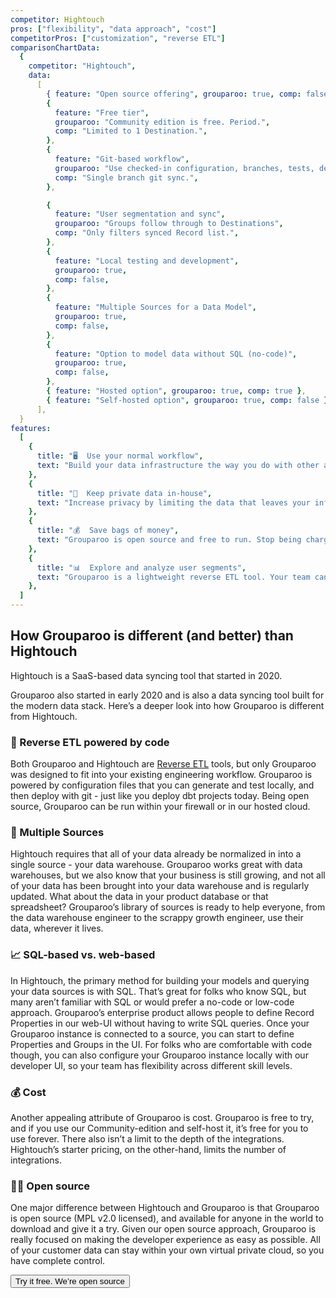 ```yaml
---
competitor: Hightouch
pros: ["flexibility", "data approach", "cost"]
competitorPros: ["customization", "reverse ETL"]
comparisonChartData:
  {
    competitor: "Hightouch",
    data:
      [
        { feature: "Open source offering", grouparoo: true, comp: false },
        {
          feature: "Free tier",
          grouparoo: "Community edition is free. Period.",
          comp: "Limited to 1 Destination.",
        },
        {
          feature: "Git-based workflow",
          grouparoo: "Use checked-in configuration, branches, tests, deployments.",
          comp: "Single branch git sync.",
        },

        {
          feature: "User segmentation and sync",
          grouparoo: "Groups follow through to Destinations",
          comp: "Only filters synced Record list.",
        },
        {
          feature: "Local testing and development",
          grouparoo: true,
          comp: false,
        },
        {
          feature: "Multiple Sources for a Data Model",
          grouparoo: true,
          comp: false,
        },
        {
          feature: "Option to model data without SQL (no-code)",
          grouparoo: true,
          comp: false,
        },
        { feature: "Hosted option", grouparoo: true, comp: true },
        { feature: "Self-hosted option", grouparoo: true, comp: false },
      ],
  }
features:
  [
    {
      title: "🖥  Use your normal workflow",
      text: "Build your data infrastructure the way you do with other apps. Grouparoo’s git-based workflow makes it easy.",
    },
    {
      title: "🔐  Keep private data in-house",
      text: "Increase privacy by limiting the data that leaves your infrastructure without sacrificing your customer experience.",
    },
    {
      title: "💰  Save bags of money",
      text: "Grouparoo is open source and free to run. Stop being charged by your integrations and focus on what you want to build.",
    },
    {
      title: "📊  Explore and analyze user segments",
      text: "Grouparoo is a lightweight reverse ETL tool. Your team can explore your customer data and build cohorts and segments of your users.",
    },
  ]
---
```


## How Grouparoo is different (and better) than Hightouch

Hightouch is a SaaS-based data syncing tool that started in 2020.

Grouparoo also started in early 2020 and is also a data syncing tool built for the modern data stack. Here’s a deeper look into how Grouparoo is different from Hightouch.

### 🚀 Reverse ETL powered by code

Both Grouparoo and Hightouch are [Reverse ETL](/solutions/reverse-etl) tools, but only Grouparoo was designed to fit into your existing engineering workflow. Grouparoo is powered by configuration files that you can generate and test locally, and then deploy with git - just like you deploy dbt projects today. Being open source, Grouparoo can be run within your firewall or in our hosted cloud.

<SectionDivider
  imagePath="/images/home/integrations/snowflake/snowflake-table-mode.png"
  heading="Easily define records, no matter your data."
  width="713"
  height="387"
  content="Grouparoo's queryable data structure makes it easy to create records. You can configure customer records from the developer UI on our community edition and check it into git, or straight from the app UI with our enterprise product."
  imageLeft="true"
  browser="true"
/>

### 📀 Multiple Sources

Hightouch requires that all of your data already be normalized in into a single source - your data warehouse. Grouparoo works great with data warehouses, but we also know that your business is still growing, and not all of your data has been brought into your data warehouse and is regularly updated. What about the data in your product database or that spreadsheet? Grouparoo’s library of sources is ready to help everyone, from the data warehouse engineer to the scrappy growth engineer, use their data, wherever it lives.

### 📈 SQL-based vs. web-based

In Hightouch, the primary method for building your models and querying your data sources is with SQL. That’s great for folks who know SQL, but many aren’t familiar with SQL or would prefer a no-code or low-code approach. Grouparoo’s enterprise product allows people to define Record Properties in our web-UI without having to write SQL queries. Once your Grouparoo instance is connected to a source, you can start to define Properties and Groups in the UI. For folks who are comfortable with code though, you can also configure your Grouparoo instance locally with our developer UI, so your team has flexibility across different skill levels.

### 💰 Cost

Another appealing attribute of Grouparoo is cost. Grouparoo is free to try, and if you use our Community-edition and self-host it, it’s free for you to use forever. There also isn’t a limit to the depth of the integrations. Hightouch’s starter pricing, on the other-hand, limits the number of integrations.

<SectionDivider
  imagePath="/images/home/integrations/hubspot/grouparoo-to-hubspot.png"
  heading="Connect your customer records to all your SaaS tools"
  width="713"
  height="387"
  content="With the records and properties you’ve defined in Grouparoo, you can then sync that data to HubSpot and other tools that your team uses."
  imageLeft="false"
  browser="true"
/>

### 🧑‍💻 Open source

One major difference between Hightouch and Grouparoo is that Grouparoo is open source (MPL v2.0 licensed), and available for anyone in the world to download and give it a try. Given our open source approach, Grouparoo is really focused on making the developer experience as easy as possible. All of your customer data can stay within your own virtual private cloud, so you have complete control.

<p style={{ paddingTop: 0 }}>
  <Button variant="outline-primary" href="/docs/getting-started">
    Try it free. We’re open source
  </Button>
</p>
